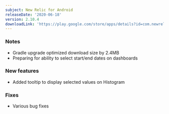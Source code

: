 ```yaml
---
subject: New Relic for Android
releaseDate: '2020-06-18'
version: 2.10.4
downloadLink: 'https://play.google.com/store/apps/details?id=com.newrelic.rpm'
---
```


### Notes

* Gradle upgrade optimized download size by 2.4MB
* Preparing for ability to select start/end dates on dashboards

### New features

* Added tooltip to display selected values on Histogram

### Fixes

* Various bug fixes
